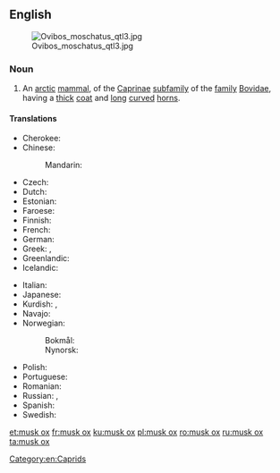 {{also|muskox|musk-ox}}
==English==
[[File:Ovibos moschatus qtl3.jpg|thumb]]

===Noun===
{{wikipedia}}
{{en-noun|musk oxen}}

# An [[arctic]] [[mammal]], {{taxlink|Ovibos moschatus|species|noshow=1|ver=160930}} of the [[Caprinae]] [[subfamily]] of the [[family]] [[Bovidae]], having a [[thick]] [[coat]] and [[long]] [[curve]]d [[horn]]s.

====Translations====
{{trans-top|an arctic mammal}}
* Cherokee: {{t|chr|ᏧᏴᏢ ᏯᎾᏌ|tr=tsuyvtlv yanasa|sc=Cher}}
* Chinese:
*: Mandarin: {{t+|cmn|麝牛|tr=shèniú|sc=Hani}}
* Czech: {{t|cs|pižmoň|m}}
* Dutch: {{t+|nl|muskusos|m}}
* Estonian: {{t|et|muskusveis}}
* Faroese: {{t|fo|moskusneyt|n}}
* Finnish: {{t+|fi|myskihärkä}}
* French: {{t+|fr|bœuf musqué|m}}
* German: {{t+|de|Moschusochse|m}}
* Greek: {{t|el|μοσχόβους|m|sc=Grek}}, {{t|el|προβατόβους ο μοσχοφόρος|m|sc=Grek}}
* Greenlandic: {{t|kl|umimmak}}
* Icelandic: {{t|is|sauðnaut|n}}
{{trans-mid}}
* Italian: {{t|it|bue muschiato|m}}
* Japanese: {{t+|ja|麝香牛|tr=[[ジャコウウシ]], jakōushi|sc=Jpan}}
* Kurdish: {{t|ku|gayê miskî}}, {{t|ku|miskga}}
* Navajo: {{t|nv|hakʼaz ayání}}
* Norwegian:
*: Bokmål: {{t|nb|moskusoks}}
*: Nynorsk: {{t|nn|moskusfe}}
* Polish: {{t+|pl|piżmowół|m-an}}
* Portuguese: {{t|pt|boi-almiscarado|m}}
* Romanian: {{t+|ro|bou moscat|m}}
* Russian: {{t+|ru|овцебы́к|m}}, {{t|ru|му́скусный бык|m}}
* Spanish: {{t|es|buey almizclero|m}}
* Swedish: {{t|sv|myskoxe}}
{{trans-bottom}}

[[Category:en:Caprids]]

[[et:musk ox]]
[[fr:musk ox]]
[[ku:musk ox]]
[[pl:musk ox]]
[[ro:musk ox]]
[[ru:musk ox]]
[[ta:musk ox]]